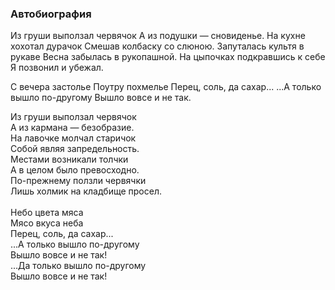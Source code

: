 {{Инфобокс для пуперов
|title2=
|другие_ники=GaShiKz0r
|image3=
|caption3=Аватар 2011-ого года
|сферы_творчества=RYTP, RYTPMV
|год_начала=2011
|image4=
|caption4=
|имя_фамилия=Михаил
|дата_рождения=
|место_проживания=Новосибирск
|ссылки=
*[https://www.youtube.com/user/GaShiKz0rVsMarisa Канал]
}}

=== '''Автобиография''' ===

Из груши выползал червячок
А из подушки — сновиденье.
На кухне хохотал дурачок
Смешав колбаску со слюною.
Запуталась культя в рукаве
Весна забылась в рукопашной.
На цыпочках подкравшись к себе
Я позвонил и убежал.

С вечера застолье
Поутру похмелье
Перец, соль, да сахар...
...А только вышло по-другому
Вышло вовсе и не так.

Из груши выползал червячок<br>
А из кармана — безобразие.<br>
На лавочке молчал старичок<br>
Собой являя запредельность.<br>
Местами возникали толчки<br>
А в целом было превосходно.<br>
По-прежнему ползли червячки<br>
Лишь холмик на кладбище просел.<br>
<br>
Небо цвета мяса<br>
Мясо вкуса неба<br>
Перец, соль, да сахар...<br>
...А только вышло по-другому<br>
Вышло вовсе и не так!<br>
...Да только вышло по-другому<br>
Вышло вовсе и не так!